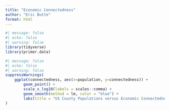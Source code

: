 ```yaml
---
title: "Economic Connectedness"
author: "Eric Butte"
format: html
---
```


```r
#| message: false
#| echo: false
#| warning: false
library(tidyverse)
library(primer.data)
```

```r
#| message: false
#| echo: false
#| warning: false
suppressWarnings(
    ggplot(connectedness, aes(x=population, y=connectedness)) +
        geom_point() +
        scale_x_log10(labels = scales::comma) +
        geom_smooth(method = lm, color = "blue") +
        labs(title = "US County Populations versus Economic Connectedness", subtitle = "Population Size does not Matter to EC", x = "Population", y = "Economic Connectedness", caption = "Opportunity Insights")
)
```
